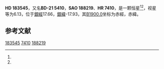 {{Starbox begin
| name = HD 183545
}}
{{Starbox observe
| epoch = [[J2000.0|J2000.0]]
| constell = {{星座名待查}}<ref name=SIMBAD>{{cite web
 | url=http://simbad.u-strasbg.fr/simbad/sim-id?Ident=HR+7410
 | title=Pulsating variable Star
 | publisher=Centre de Données astronomiques de Strasbourg
 | work=SIMBAD
 | accessdate=2012-07-13
 | archive-date=2016-03-17
 | archive-url=https://web.archive.org/web/20160317092751/http://simbad.u-strasbg.fr/simbad/sim-id?Ident=HR+7410
 | dead-url=no
 }}</ref><ref name=DATA>{{cite web
 | url=http://vizier.u-strasbg.fr/viz-bin/VizieR-5?-out.add=.&-source=5050&-corr=PK=HR&-out.max=9999&HR=7410
 | title=VizieR Detailed Page
 | accessdate=2012-07-13
 | archive-date=2019-02-16
 | archive-url=https://web.archive.org/web/20190216093640/http://vizier.u-strasbg.fr/viz-bin/VizieR-5?-out.add=.&-source=5050&-corr=PK=HR&-out.max=9999&HR=7410
 | dead-url=no
 }}</ref>
| 星官 = 
| ra = {{RA|19|30|54}}<ref name=SIMBAD /><ref name=DATA />
| dec = {{DEC|-21|18|44}}<ref name=SIMBAD /><ref name=DATA />
| appmag_v = 6.13<ref name=SIMBAD /><ref name=DATA />
}}
{{Starbox character
| class = A2<ref name=SIMBAD /><ref name=DATA />
| b-v = 0.12<ref name=SIMBAD /><ref name=DATA />
| u-b = <ref name=SIMBAD /><ref name=DATA />
| r-i = <ref name=SIMBAD /><ref name=DATA />
| variable = 
}}
{{Starbox astrometry
| radial_v = 
| prop_mo_ra = -21
| parallax = 
| p_error = 
}}
{{Starbox catalog
| names =BD-21 5410，[[SAO星表|SAO]] 188219，[[HD星表|HD]] 183545，[[HR星表|HR]] 7410}}
{{Starbox reference |Simbad=HR+7410}}
{{Starbox end}}

'''HD 183545'''，又名'''BD-21 5410'''，'''SAO 188219'''、'''HR 7410'''，是一颗恒星<ref name=SIMBAD /><ref name=DATA />，视星等为6.13，位于[[銀道座標系|銀經]]17.66，[[銀道座標系|銀緯]]-17.93，其[[B1900.0|B1900.0]]坐标为赤經{{RA|19|24|57.9}}，赤緯{{DEC|-21|-17.93|12}}。

== 参考文献 ==
{{reflist}}

{{star-stub}}

[[Category:HD和HDE天體|183545]]
[[Category:HR天體|7410]]
[[Category:SAO天體|188219]]